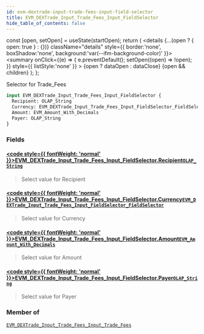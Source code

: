 ```yaml
---
id: evm-dextrade-input-trade-fees-input-field-selector
title: EVM_DEXTrade_Input_Trade_Fees_Input_FieldSelector
hide_table_of_contents: false
---
```







  const [open, setOpen] = useState(startOpen);
  return (
    <details {...(open ? { open: true } : {})} className="details" style={{ border:'none', boxShadow:'none', background:'var(--ifm-background-color)' }}>
      <summary
        onClick={(e) => {
          e.preventDefault();
          setOpen((open) => !open);
        }}
        style={{ listStyle:'none' }}
      >
      {open ? dataOpen : dataClose}
      </summary>
      {open && children}
    </details>
  );
};




Selector for Trade_Fees


```graphql
input EVM_DEXTrade_Input_Trade_Fees_Input_FieldSelector {
  Recipient: OLAP_String
  Currency: EVM_DEXTrade_Input_Trade_Fees_Input_FieldSelector_FieldSelector
  Amount: EVM_Amount_With_Decimals
  Payer: OLAP_String
}
```




### Fields

#### [<code style={{ fontWeight: 'normal' }}>EVM_DEXTrade_Input_Trade_Fees_Input_FieldSelector.<b>Recipient</b></code>](#)<Bullet />[`OLAP_String`](/docs/graphql-reference/inputs/olap-string) <Badge class="secondary" text="input"/>
> Select value for Recipient
> 

#### [<code style={{ fontWeight: 'normal' }}>EVM_DEXTrade_Input_Trade_Fees_Input_FieldSelector.<b>Currency</b></code>](#)<Bullet />[`EVM_DEXTrade_Input_Trade_Fees_Input_FieldSelector_FieldSelector`](/docs/graphql-reference/inputs/evm-dextrade-input-trade-fees-input-field-selector-field-selector) <Badge class="secondary" text="input"/>
> Select value for Currency
> 

#### [<code style={{ fontWeight: 'normal' }}>EVM_DEXTrade_Input_Trade_Fees_Input_FieldSelector.<b>Amount</b></code>](#)<Bullet />[`EVM_Amount_With_Decimals`](/docs/graphql-reference/inputs/evm-amount-with-decimals) <Badge class="secondary" text="input"/>
> Select value for Amount
> 

#### [<code style={{ fontWeight: 'normal' }}>EVM_DEXTrade_Input_Trade_Fees_Input_FieldSelector.<b>Payer</b></code>](#)<Bullet />[`OLAP_String`](/docs/graphql-reference/inputs/olap-string) <Badge class="secondary" text="input"/>
> Select value for Payer
> 



### Member of

[`EVM_DEXTrade_Input_Trade_Fees_Input_Trade_Fees`](/docs/graphql-reference/inputs/evm-dextrade-input-trade-fees-input-trade-fees)  <Badge class="secondary" text="input"/>

